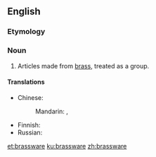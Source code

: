 ==English==

===Etymology===
{{suffix|brass|ware|lang=en}}

===Noun===
{{en-noun|~}}

# Articles made from [[brass]], treated as a group.

====Translations====
{{trans-top|articles made from brass}}
* Chinese: 
*: Mandarin: {{t|cmn|黃銅器|sc=Hani}}, {{t|cmn|黄铜器|tr=huángtóngqì|sc=Hani}}
{{trans-mid}}
* Finnish: {{t|fi|messinkiesineet|p}}
* Russian: {{t-needed|ru}}
{{trans-bottom}}

[[et:brassware]]
[[ku:brassware]]
[[zh:brassware]]